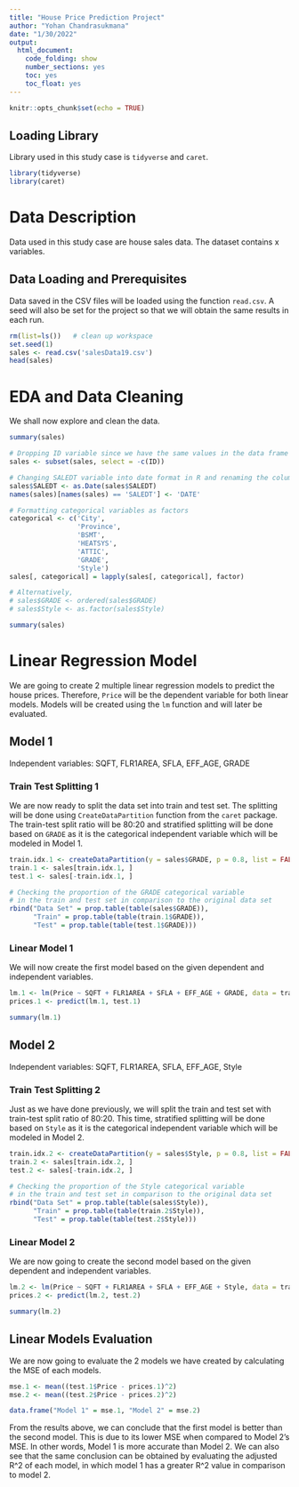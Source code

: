 ---
title: "House Price Prediction Project"
author: "Yohan Chandrasukmana"
date: "1/30/2022"
output:
  html_document:
    code_folding: show
    number_sections: yes
    toc: yes
    toc_float: yes
---

```{r setup, include=FALSE}
knitr::opts_chunk$set(echo = TRUE)
```

## Loading Library
Library used in this study case is `tidyverse` and `caret`.
```{r, echo=TRUE}
library(tidyverse)
library(caret)
```

# Data Description
Data used in this study case are house sales data. The dataset contains x variables.

## Data Loading and Prerequisites
Data saved in the CSV files will be loaded using the function `read.csv`. A seed will also be set for the project so that we will obtain the same results in each run.
```{r, echo=TRUE}
rm(list=ls())   # clean up workspace
set.seed(1)
sales <- read.csv('salesData19.csv')
head(sales)
```

# EDA and Data Cleaning
We shall now explore and clean the data.
```{r, echo=TRUE}
summary(sales)

# Dropping ID variable since we have the same values in the data frame's index
sales <- subset(sales, select = -c(ID))

# Changing SALEDT variable into date format in R and renaming the column
sales$SALEDT <- as.Date(sales$SALEDT)
names(sales)[names(sales) == 'SALEDT'] <- 'DATE'

# Formatting categorical variables as factors
categorical <- c('City', 
                 'Province', 
                 'BSMT',
                 'HEATSYS',
                 'ATTIC',
                 'GRADE',
                 'Style')
sales[, categorical] = lapply(sales[, categorical], factor)

# Alternatively,
# sales$GRADE <- ordered(sales$GRADE)
# sales$Style <- as.factor(sales$Style)

summary(sales)
```


# Linear Regression Model
We are going to create 2 multiple linear regression models to predict the house prices. Therefore, `Price` will be the dependent variable for both linear models. Models will be created using the `lm` function and will later be evaluated.

## Model 1
Independent variables: SQFT, FLR1AREA, SFLA, EFF_AGE, GRADE

### Train Test Splitting 1
We are now ready to split the data set into train and test set. The splitting will be done using `CreateDataPartition` function from the `caret` package. The train-test split ratio will be 80:20 and stratified splitting will be done based on `GRADE` as it is the categorical independent variable which will be modeled in Model 1.
```{r, echo=TRUE}
train.idx.1 <- createDataPartition(y = sales$GRADE, p = 0.8, list = FALSE)
train.1 <- sales[train.idx.1, ]
test.1 <- sales[-train.idx.1, ]

# Checking the proportion of the GRADE categorical variable
# in the train and test set in comparison to the original data set
rbind("Data Set" = prop.table(table(sales$GRADE)),
      "Train" = prop.table(table(train.1$GRADE)),
      "Test" = prop.table(table(test.1$GRADE)))
```

### Linear Model 1
We will now create the first model based on the given dependent and independent variables.
```{r, echo=TRUE}
lm.1 <- lm(Price ~ SQFT + FLR1AREA + SFLA + EFF_AGE + GRADE, data = train.1)
prices.1 <- predict(lm.1, test.1)

summary(lm.1)
```
## Model 2
Independent variables: SQFT, FLR1AREA, SFLA, EFF_AGE, Style

### Train Test Splitting 2
Just as we have done previously, we will split the train and test set with train-test split ratio of 80:20. This time, stratified splitting will be done based on `Style` as it is the categorical independent variable which will be modeled in Model 2.
```{r, echo=TRUE}
train.idx.2 <- createDataPartition(y = sales$Style, p = 0.8, list = FALSE)
train.2 <- sales[train.idx.2, ]
test.2 <- sales[-train.idx.2, ]

# Checking the proportion of the Style categorical variable
# in the train and test set in comparison to the original data set
rbind("Data Set" = prop.table(table(sales$Style)),
      "Train" = prop.table(table(train.2$Style)),
      "Test" = prop.table(table(test.2$Style)))
```

### Linear Model 2
We are now going to create the second model based on the given dependent and independent variables.
```{r, echo=TRUE}
lm.2 <- lm(Price ~ SQFT + FLR1AREA + SFLA + EFF_AGE + Style, data = train.2)
prices.2 <- predict(lm.2, test.2)

summary(lm.2)
```

## Linear Models Evaluation
We are now going to evaluate the 2 models we have created by calculating the MSE of each models.
```{r, echo=TRUE}
mse.1 <- mean((test.1$Price - prices.1)^2)
mse.2 <- mean((test.2$Price - prices.2)^2)

data.frame("Model 1" = mse.1, "Model 2" = mse.2)
```

From the results above, we can conclude that the first model is better than the second model. This is due to its lower MSE when compared to Model 2's MSE. In other words, Model 1 is more accurate than Model 2. We can also see that the same conclusion can be obtained by evaluating the adjusted R^2 of each model, in which model 1 has a greater R^2 value in comparison to model 2.